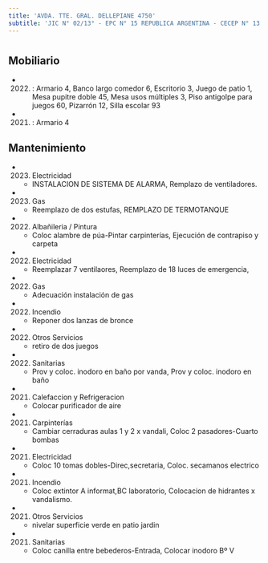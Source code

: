 ```yaml
---
title: 'AVDA. TTE. GRAL. DELLEPIANE 4750'
subtitle: 'JIC N° 02/13° - EPC N° 15 REPUBLICA ARGENTINA - CECEP N° 13 MARTIN MALHARRO'
---
```


#


## Mobiliario

*  (2022) : Armario 4, Banco largo comedor 6, Escritorio 3, Juego de patio 1, Mesa pupitre doble 45, Mesa usos múltiples 3, Piso antigolpe para juegos 60, Pizarrón 12, Silla escolar 93 

*  (2021) : Armario 4 





## Mantenimiento

*  (2023) Electricidad 
    + INSTALACION DE SISTEMA DE ALARMA, Remplazo de ventiladores.

*  (2023) Gas 
    + Reemplazo de dos estufas, REMPLAZO DE TERMOTANQUE

*  (2022) Albañileria / Pintura 
    + Coloc alambre de púa-Pintar carpinterías, Ejecución de contrapiso y carpeta

*  (2022) Electricidad 
    + Reemplazar 7 ventilaores, Reemplazo de 18 luces de emergencia,

*  (2022) Gas 
    + Adecuación instalación de gas

*  (2022) Incendio 
    + Reponer dos lanzas de bronce

*  (2022) Otros Servicios 
    + retiro de dos juegos

*  (2022) Sanitarias 
    + Prov y coloc.  inodoro en baño por vanda, Prov y coloc.  inodoro en baño

*  (2021) Calefaccion y Refrigeracion 
    + Colocar purificador de aire

*  (2021) Carpinterías 
    + Cambiar cerraduras aulas 1 y 2 x vandali, Coloc 2 pasadores-Cuarto bombas

*  (2021) Electricidad 
    + Coloc 10 tomas dobles-Direc,secretaria, Coloc. secamanos electrico

*  (2021) Incendio 
    + Coloc extintor A informat,BC laboratorio, Colocacion de hidrantes x vandalismo.

*  (2021) Otros Servicios 
    + nivelar superficie verde en patio jardin

*  (2021) Sanitarias 
    + Coloc canilla entre bebederos-Entrada, Colocar inodoro Bº V



